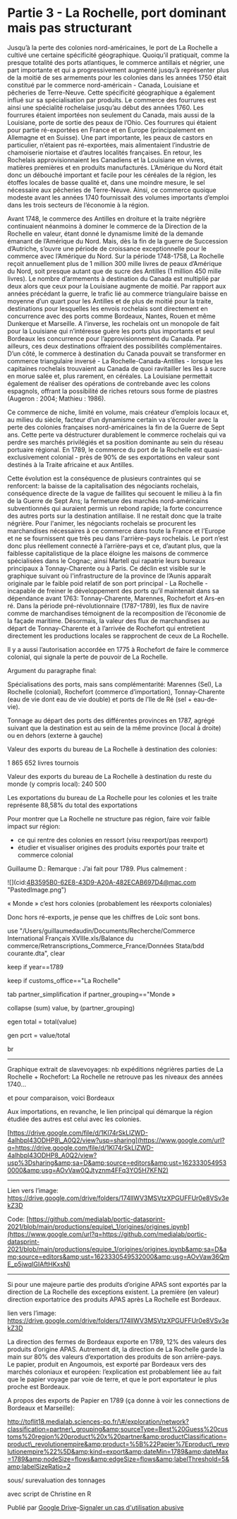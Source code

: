 

# Partie 3 - La Rochelle, port dominant mais pas structurant

Jusqu’à la perte des colonies nord-américaines, le port de La Rochelle a cultivé une certaine spécificité géographique. Quoiqu’il pratiquait, comme la presque totalité des ports atlantiques, le commerce antillais et négrier, une part importante et qui a progressivement augmenté jusqu’à représenter plus de la moitié de ses armements pour les colonies dans les années 1750 était constitué par le commerce nord-américain - Canada, Louisiane et pêcheries de Terre-Neuve. Cette spécificité géographique a également influé sur sa spécialisation par produits. Le commerce des fourrures est ainsi une spécialité rochelaise jusqu’au début des années 1760. Les fourrures étaient importées non seulement du Canada, mais aussi de la Louisiane, porte de sortie des peaux de l’Ohio. Ces fourrures qui étaient pour partie ré-exportées en France et en Europe (principalement en Allemagne et en Suisse). Une part importante, les peaux de castors en particulier, n’étaient pas ré-exportées, mais alimentaient l’industrie de chamoiserie niortaise et d’autres localités françaises. En retour, les Rochelais approvisionnaient les Canadiens et la Louisiane en vivres, matières premières et en produits manufacturés. L’Amérique du Nord était donc un débouché important et facile pour les céréales de la région, les étoffes locales de basse qualité et, dans une moindre mesure, le sel nécessaire aux pêcheries de Terre-Neuve. Ainsi, ce commerce quoique modeste avant les années 1740 fournissait des volumes importants d’emploi dans les trois secteurs de l’économie à la région. 

Avant 1748, le commerce des Antilles en droiture et la traite négrière continuaient néanmoins à dominer le commerce de la Direction de la Rochelle en valeur, étant donné le dynamisme limité de la demande émanant de l’Amérique du Nord. Mais, dès la fin de la guerre de Succession d’Autriche, s’ouvre une période de croissance exceptionnelle pour le commerce avec l’Amérique du Nord. Sur la période 1748-1758, La Rochelle reçoit annuellement plus de 1 million 300 mille livres de peaux d’Amérique du Nord, soit presque autant que de sucre des Antilles (1 million 450 mille livres). Le nombre d’armements à destination du Canada est multiplié par deux alors que ceux pour la Louisiane augmente de moitié. Par rapport aux années précédant la guerre, le trafic lié au commerce triangulaire baisse en moyenne d’un quart pour les Antilles et de plus de moitié pour la traite, destinations pour lesquelles les envois rochelais sont directement en concurrence avec des ports comme Bordeaux, Nantes, Rouen et même Dunkerque et Marseille. A l’inverse, les rochelais ont un monopole de fait pour la Louisiane qui n’intéresse guère les ports plus importants et seul Bordeaux les concurrence pour l’approvisionnement du Canada. Par ailleurs, ces deux destinations offraient des possibilités complémentaires. D’un côté, le commerce à destination du Canada pouvait se transformer en commerce triangulaire inversé - La Rochelle-Canada-Antilles - lorsque les capitaines rochelais trouvaient au Canada de quoi ravitailler les îles à sucre en morue salée et, plus rarement, en céréales. La Louisiane permettait également de réaliser des opérations de contrebande avec les colons espagnols, offrant la possibilité de riches retours sous forme de piastres (Augeron : 2004; Mathieu : 1986).

Ce commerce de niche, limité en volume, mais créateur d’emplois locaux et, au milieu du siècle, facteur d’un dynamisme certain va s’écrouler avec la perte des colonies françaises nord-américaines la fin de la Guerre de Sept ans. Cette perte va déstructurer durablement le commerce rochelais qui va perdre ses marchés privilégiés et sa position dominante au sein du réseau portuaire régional. En 1789, le commerce du port de la Rochelle est quasi-exclusivement colonial - près de 90% de ses exportations en valeur sont destinés à la Traite africaine et aux Antilles.

Cette évolution est la conséquence de plusieurs contraintes qui se renforcent: la baisse de la capitalisation des négociants rochelais, conséquence directe de la vague de faillites qui secouent le milieu à la fin de la Guerre de Sept Ans; la fermeture des marchés nord-américains subventionnés qui auraient permis un rebond rapide; la forte concurrence des autres ports sur la destination antillaise. Il ne restait donc que la traite négrière. Pour l'animer, les négociants rochelais se procurent les marchandises nécessaires à ce commerce dans toute la France et l’Europe et ne se fournissent que très peu dans l'arrière-pays rochelais. Le port n’est donc plus réellement connecté à l’arrière-pays et ce, d’autant plus, que la faiblesse capitalistique de la place éloigne les maisons de commerce spécialisées dans le Cognac; ainsi Martell qui rapatrie leurs bureaux principaux à Tonnay-Charente ou à Paris. Ce déclin est visible sur le graphique suivant où l'infrastructure de la province de l’Aunis apparaît originale par le faible poid relatif de son port principal - La Rochelle - incapable de freiner le développement des ports qu’il maintenait dans sa dépendance avant 1763: Tonnay-Charente, Marennes, Rochefort et Ars-en ré. Dans la période pré-révolutionnaire (1787-1789), les flux de navire comme de marchandises témoignent de la recomposition de l’économie de la façade maritime. Désormais, la valeur des flux de marchandises au départ de Tonnay-Charente et à l’arrivée de Rochefort qui entretient directement les productions locales se rapprochent de ceux de La Rochelle.

Il y a aussi l’autorisation accordée en 1775 à Rochefort de faire le commerce colonial, qui signale la perte de pouvoir de La Rochelle.

Argument du paragraphe final: 

Spécialisations des ports, mais sans complémentarité: Marennes (Sel), La Rochelle (colonial), Rochefort (commerce d’importation), Tonnay-Charente (eau de vie dont eau de vie double) et ports de l’Ile de Ré (sel + eau-de-vie).

Tonnage au départ des ports des différentes provinces en 1787, agrégé suivant que la destination est au sein de la même province (local à droite) ou en dehors (externe à gauche)

Valeur des exports du bureau de La Rochelle à destination des colonies:

1 865 652 livres tournois

Valeur des exports du bureau de La Rochelle à destination du reste du monde (y compris local): 240 500

Les exportations du bureau de La Rochelle pour les colonies et les traite représente 88,58% du total des exportations

Pour montrer que La Rochelle ne structure pas région, faire voir faible impact sur région:

*   ce qui rentre des colonies en ressort (visu reexport/pas reexport)
*   étudier et visualiser origines des produits exportés pour traite et commerce colonial

Guillaume D.: Remarque : J’ai fait pour 1789. Plus calmement :

!\[\](cid:4B3595B0-62E8-43D9-A20A-482ECAB697D4@mac.com "PastedImage.png")

« Monde » c’est hors colonies (probablement les réexports coloniales)

Donc hors ré-exports, je pense que les chiffres de Loïc sont bons.

use "/Users/guillaumedaudin/Documents/Recherche/Commerce International Français XVIIIe.xls/Balance du commerce/Retranscriptions\_Commerce\_France/Données Stata/bdd courante.dta", clear

keep if year==1789

keep if customs\_office=="La Rochelle"

tab partner\_simplification if partner\_grouping=="Monde »

collapse (sum) value, by (partner\_grouping)

egen total = total(value)

gen pcrt = value/total

br

---

 Graphique extrait de slavevoyages: nb expéditions négrières parties de La Rochelle + Rochefort: La Rochelle ne retrouve pas les niveaux des années 1740...

et pour comparaison, voici Bordeaux

Aux importations, en revanche, le lien principal qui démarque la région étudiée des autres est celui avec les colonies.

[https://drive.google.com/file/d/1Kl74rSkLlZWD-4alhbpl43ODHP8\_A0Q2/view?usp=sharing](https://www.google.com/url?q=https://drive.google.com/file/d/1Kl74rSkLlZWD-4alhbpl43ODHP8_A0Q2/view?usp%3Dsharing&amp;sa=D&amp;source=editors&amp;ust=1623330549530000&amp;usg=AOvVaw0QJtyznm4FFq3YO5H7KFN2)

---

Lien vers l’image: https://drive.google.com/drive/folders/174lIWV3MSVtzXPGUFFUr0e8VSv3ekZ3D

Code: [https://github.com/medialab/portic-datasprint-2021/blob/main/productions/equipe\_1/origines/origines.ipynb](https://www.google.com/url?q=https://github.com/medialab/portic-datasprint-2021/blob/main/productions/equipe_1/origines/origines.ipynb&amp;sa=D&amp;source=editors&amp;ust=1623330549532000&amp;usg=AOvVaw36QmE_p5jwqIGIAftHKxsN)

---

Si pour une majeure partie des produits d’origine APAS sont exportés par la direction de La Rochelle des exceptions existent. La première (en valeur) direction exportatrice des produits APAS après La Rochelle est Bordeaux. 

lien vers l’image: https://drive.google.com/drive/folders/174lIWV3MSVtzXPGUFFUr0e8VSv3ekZ3D

La direction des fermes de Bordeaux exporte en 1789, 12% des valeurs des produits d’origine APAS. Autrement dit, la direction de La Rochelle garde la main sur 80% des valeurs d’exportation des produits de son arrière-pays. Le papier, produit en Angoumois, est exporté par Bordeaux vers des marchés coloniaux et européen: l’explication est probablement liée au fait que le papier voyage par voie de terre, et que le port exportateur le plus proche est Bordeaux.

A propos des exports de Papier en 1789 (ça donne à voir les connections de Bordeaux et Marseille):

[http://toflit18.medialab.sciences-po.fr/\#/exploration/network?classification=partner\_grouping&amp;sourceType=Best%20Guess%20customs%20region%20product%20x%20partner&amp;productClassification=product\_revolutionempire&amp;product=%5B%22Papier%7Eproduct\_revolutionempire%22%5D&amp;kind=export&amp;dateMin=1789&amp;dateMax=1789&amp;nodeSize=flows&amp;edgeSize=flows&amp;labelThreshold=5&amp;labelSizeRatio=2 ](https://www.google.com/url?q=http://toflit18.medialab.sciences-po.fr/%23/exploration/network?classification%3Dpartner_grouping%26sourceType%3DBest%2520Guess%2520customs%2520region%2520product%2520x%2520partner%26productClassification%3Dproduct_revolutionempire%26product%3D%255B%2522Papier%257Eproduct_revolutionempire%2522%255D%26kind%3Dexport%26dateMin%3D1789%26dateMax%3D1789%26nodeSize%3Dflows%26edgeSize%3Dflows%26labelThreshold%3D5%26labelSizeRatio%3D2&amp;sa=D&amp;source=editors&amp;ust=1623330549533000&amp;usg=AOvVaw3i81mcnPjKoISVL11fLkiN)

sous/ surevaluation des tonnages

avec script de Christine en R

Publié par <a href="//docs.google.com/" rel="noopener" target="_blank" title="Learn more about Google Drive">Google Drive</a>–[Signaler un cas d'utilisation abusive ](https://docs.google.com/abuse?id=AKkXjoz5ZgzryKHhjOSbRyGBxSZQAs0q8tBTfc8Fc8rsV-AAPzb_9yikidt2cdxnQBDd50TOViiHnbs-nbGDRBk:0)